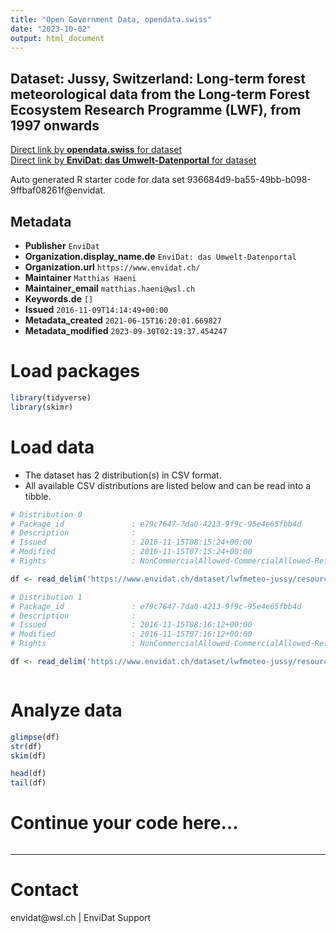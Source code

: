 ```yaml
---
title: "Open Government Data, opendata.swiss"
date: "2023-10-02"
output: html_document
---
```


## Dataset: Jussy, Switzerland: Long-term forest meteorological data from the Long-term Forest Ecosystem Research Programme (LWF), from 1997 onwards



[Direct link by **opendata.swiss** for dataset](https://opendata.swiss/de/dataset/jussy-switzerland-long-term-forest-meteorological-data-from-the-long-term-forest-ecosystem-rese)<br>
[Direct link by **EnviDat: das Umwelt-Datenportal** for dataset](https://www.envidat.ch/#/metadata/lwfmeteo-jussy)

Auto generated R starter code for data set 936684d9-ba55-49bb-b098-9ffbaf08261f@envidat.

## Metadata

- **Publisher** `EnviDat`
- **Organization.display_name.de** `EnviDat: das Umwelt-Datenportal`
- **Organization.url** `https://www.envidat.ch/`
- **Maintainer** `Matthias Haeni`
- **Maintainer_email** `matthias.haeni@wsl.ch`
- **Keywords.de** `[]`
- **Issued** `2016-11-09T14:14:49+00:00`
- **Metadata_created** `2021-06-15T16:20:01.669827`
- **Metadata_modified** `2023-09-30T02:19:37.454247`


# Load packages

```r

library(tidyverse)
library(skimr)

```

# Load data

-   The dataset has 2 distribution(s) in CSV format.
-   All available CSV distributions are listed below and can be read into a tibble.

```r

# Distribution 0
# Package_id               : e79c7647-7da0-4213-9f9c-95e4e65fbb4d
# Description              : 
# Issued                   : 2016-11-15T08:15:24+00:00
# Modified                 : 2016-11-15T07:15:24+00:00
# Rights                   : NonCommercialAllowed-CommercialAllowed-ReferenceRequired

df <- read_delim('https://www.envidat.ch/dataset/lwfmeteo-jussy/resource/a3786108-900a-4eed-a325-0277a5c7000f')

# Distribution 1
# Package_id               : e79c7647-7da0-4213-9f9c-95e4e65fbb4d
# Description              : 
# Issued                   : 2016-11-15T08:16:12+00:00
# Modified                 : 2016-11-15T07:16:12+00:00
# Rights                   : NonCommercialAllowed-CommercialAllowed-ReferenceRequired

df <- read_delim('https://www.envidat.ch/dataset/lwfmeteo-jussy/resource/d29d718d-5305-41ba-9d6d-811615b45586')



```

# Analyze data

```r

glimpse(df)
str(df)
skim(df)

head(df)
tail(df)

```

# Continue your code here...

```r

```

------------------------------------------------------------------------

# Contact

envidat@wsl.ch | EnviDat Support
